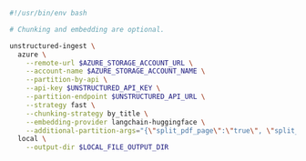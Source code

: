 ```bash CLI
#!/usr/bin/env bash

# Chunking and embedding are optional.

unstructured-ingest \
  azure \
    --remote-url $AZURE_STORAGE_ACCOUNT_URL \
    --account-name $AZURE_STORAGE_ACCOUNT_NAME \
    --partition-by-api \
    --api-key $UNSTRUCTURED_API_KEY \
    --partition-endpoint $UNSTRUCTURED_API_URL \
    --strategy fast \
    --chunking-strategy by_title \
    --embedding-provider langchain-huggingface \
    --additional-partition-args="{\"split_pdf_page\":\"true\", \"split_pdf_allow_failed\":\"true\", \"split_pdf_concurrency_level\": 15}" \
  local \
    --output-dir $LOCAL_FILE_OUTPUT_DIR
```
